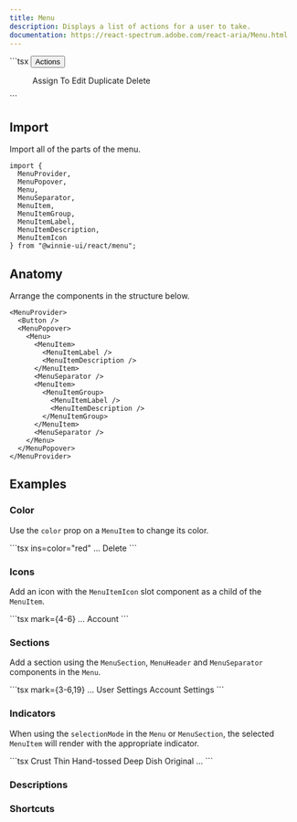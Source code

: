 ```yaml
---
title: Menu 
description: Displays a list of actions for a user to take.
documentation: https://react-spectrum.adobe.com/react-aria/Menu.html
---
```




<Demo>
  <DishActionButton client:load />
  <Fragment slot="footer">
    ```tsx
    <MenuProvider>
      <Button variant="outlined">
        <ButtonLabel>Actions</ButtonLabel>
        <ButtonIcon>
          <ChevronDown />
        </ButtonIcon>
      </Button>
      <MenuPopover>
        <Menu>
          <MenuItem>
            <MenuItemLabel>Assign To</MenuItemLabel>
          </MenuItem>
          <MenuItem>
            <MenuItemLabel>Edit</MenuItemLabel>
          </MenuItem>
          <MenuItem>
            <MenuItemLabel>Duplicate</MenuItemLabel>
          </MenuItem>
          <MenuItem>
            <MenuItemLabel>Delete</MenuItemLabel>
          </MenuItem>
        </Menu>
      </MenuPopover>
    </MenuProvider>
    ```
  </Fragment>
</Demo>

## Import

Import all of the parts of the menu. 

```tsx
import {
  MenuProvider,
  MenuPopover,
  Menu,
  MenuSeparator,
  MenuItem,
  MenuItemGroup,
  MenuItemLabel,
  MenuItemDescription,
  MenuItemIcon
} from "@winnie-ui/react/menu";
```

## Anatomy

Arrange the components in the structure below.

```tsx
<MenuProvider>
  <Button />
  <MenuPopover>
    <Menu>
      <MenuItem>
        <MenuItemLabel />
        <MenuItemDescription />
      </MenuItem>
      <MenuSeparator />
      <MenuItem>
        <MenuItemGroup>
          <MenuItemLabel />
          <MenuItemDescription />
        </MenuItemGroup>
      </MenuItem>
      <MenuSeparator />
    </Menu>
  </MenuPopover>
</MenuProvider>
```

## Examples

### Color

Use the `color` prop on a `MenuItem` to change its color.

<Demo>
  <MenuColorDemo client:load />
  <Fragment slot="footer">
    ```tsx ins=color="red"
    <MenuProvider>
      ...
      <MenuItem color="red">
        <MenuItemLabel>Delete</MenuItemLabel>
      </MenuItem>
    </MenuProvider>
    ```
  </Fragment>
</Demo>

### Icons

Add an icon with the `MenuItemIcon` slot component as a child of the `MenuItem`.

<Demo>
  <MenuIconDemo client:load />
  <Fragment slot="footer">
    ```tsx mark={4-6}
    <MenuProvider>
      ...
      <MenuItem>
        <MenuItemIcon>
          <User />
        </MenuItemIcon>
        <MenuItemLabel>Account</MenuItemLabel>
      </MenuItem>
    </MenuProvider>
    ```
  </Fragment>
</Demo>

### Sections

Add a section using the `MenuSection`, `MenuHeader` and `MenuSeparator` components in the `Menu`.

<Demo>
  <MenuSectionDemo client:load />
  <Fragment slot="footer">
    ```tsx mark={3-6,19}
    <MenuProvider>
      ...
      <MenuSection>
        <MenuSectionHeader>
          <MenuSectionLabel>User Settings</MenuSectionLabel>
        </MenuSectionHeader>
        <MenuItem>
          <MenuItemIcon>
            <User />
          </MenuItemIcon>
          <MenuItemLabel>Account</MenuItemLabel>
        </MenuItem>
        <MenuItem>
          <MenuItemIcon>
            <Cog />
          </MenuItemIcon>
          <MenuItemLabel>Settings</MenuItemLabel>
        </MenuItem>
      </MenuSection>
    </MenuProvider>
    ```
  </Fragment>
</Demo>

### Indicators

When using the `selectionMode` in the `Menu` or `MenuSection`, the selected `MenuItem` will render with the appropriate indicator.

<Demo>
  <MenuIndicatorDemo client:load />
  <Fragment slot="footer">
    ```tsx
    <MenuProvider>
      <MenuSection
        selectionMode="single"
        selectedKeys={crust}
        onSelectionChange={setCrust}
      >
        <MenuSectionHeader>
          <MenuSectionLabel>Crust</MenuSectionLabel>
        </MenuSectionHeader>
        <MenuItem id="thin">
          <MenuItemLabel>Thin</MenuItemLabel>
        </MenuItem>
        <MenuItem id="hand-tossed">
          <MenuItemLabel>Hand-tossed</MenuItemLabel>
        </MenuItem>
        <MenuItem id="deep dish">
          <MenuItemLabel>Deep Dish</MenuItemLabel>
        </MenuItem>
        <MenuItem id="original">
          <MenuItemLabel>Original</MenuItemLabel>
        </MenuItem>
      </MenuSection>
      ...
    </MenuProvider>
    ```
  </Fragment>
</Demo>

### Descriptions

### Shortcuts
